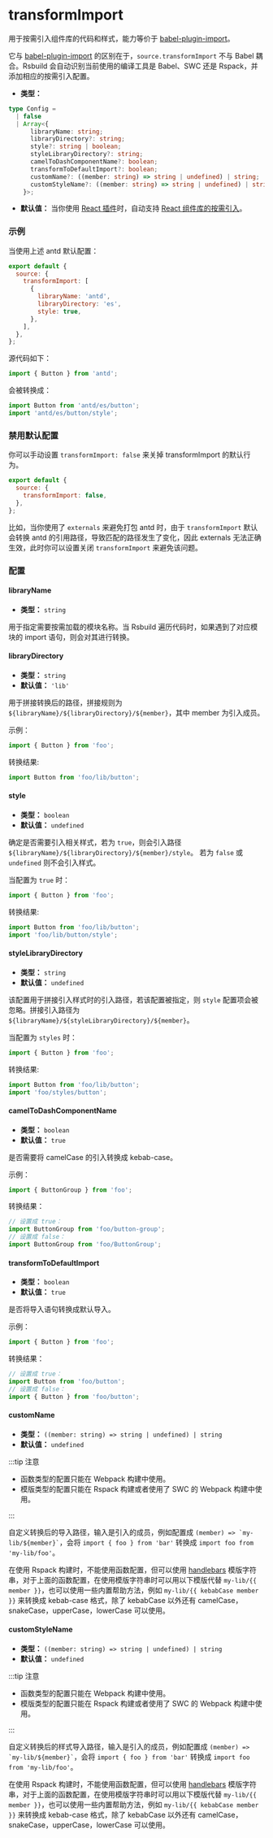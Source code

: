 # transformImport

用于按需引入组件库的代码和样式，能力等价于 [babel-plugin-import](https://npmjs.com/package/babel-plugin-import)。

它与 [babel-plugin-import](https://npmjs.com/package/babel-plugin-import) 的区别在于，`source.transformImport` 不与 Babel 耦合。Rsbuild 会自动识别当前使用的编译工具是 Babel、SWC 还是 Rspack，并添加相应的按需引入配置。

- **类型：**

```ts
type Config =
  | false
  | Array<{
      libraryName: string;
      libraryDirectory?: string;
      style?: string | boolean;
      styleLibraryDirectory?: string;
      camelToDashComponentName?: boolean;
      transformToDefaultImport?: boolean;
      customName?: ((member: string) => string | undefined) | string;
      customStyleName?: ((member: string) => string | undefined) | string;
    }>;
```

- **默认值：** 当你使用 [React 插件](/plugins/list/plugin-react)时，自动支持 [React 组件库的按需引入](/plugins/list/plugin-react#组件库按需引入)。

### 示例

当使用上述 antd 默认配置：

```js
export default {
  source: {
    transformImport: [
      {
        libraryName: 'antd',
        libraryDirectory: 'es',
        style: true,
      },
    ],
  },
};
```

源代码如下：

```js
import { Button } from 'antd';
```

会被转换成：

```js
import Button from 'antd/es/button';
import 'antd/es/button/style';
```

### 禁用默认配置

你可以手动设置 `transformImport: false` 来关掉 transformImport 的默认行为。

```js
export default {
  source: {
    transformImport: false,
  },
};
```

比如，当你使用了 `externals` 来避免打包 antd 时，由于 `transformImport` 默认会转换 antd 的引用路径，导致匹配的路径发生了变化，因此 externals 无法正确生效，此时你可以设置关闭 `transformImport` 来避免该问题。

### 配置

#### libraryName

- **类型：** `string`

用于指定需要按需加载的模块名称。当 Rsbuild 遍历代码时，如果遇到了对应模块的 import 语句，则会对其进行转换。

#### libraryDirectory

- **类型：** `string`
- **默认值：** `'lib'`

用于拼接转换后的路径，拼接规则为 `${libraryName}/${libraryDirectory}/${member}`，其中 member 为引入成员。

示例：

```ts
import { Button } from 'foo';
```

转换结果:

```ts
import Button from 'foo/lib/button';
```

#### style

- **类型：** `boolean`
- **默认值：** `undefined`

确定是否需要引入相关样式，若为 `true`，则会引入路径 `${libraryName}/${libraryDirectory}/${member}/style`。
若为 `false` 或 `undefined` 则不会引入样式。

当配置为 `true` 时：

```ts
import { Button } from 'foo';
```

转换结果:

```ts
import Button from 'foo/lib/button';
import 'foo/lib/button/style';
```

#### styleLibraryDirectory

- **类型：** `string`
- **默认值：** `undefined`

该配置用于拼接引入样式时的引入路径，若该配置被指定，则 `style` 配置项会被忽略。拼接引入路径为 `${libraryName}/${styleLibraryDirectory}/${member}`。

当配置为 `styles` 时：

```ts
import { Button } from 'foo';
```

转换结果:

```ts
import Button from 'foo/lib/button';
import 'foo/styles/button';
```

#### camelToDashComponentName

- **类型：** `boolean`
- **默认值：** `true`

是否需要将 camelCase 的引入转换成 kebab-case。

示例：

```ts
import { ButtonGroup } from 'foo';
```

转换结果：

```ts
// 设置成 true：
import ButtonGroup from 'foo/button-group';
// 设置成 false：
import ButtonGroup from 'foo/ButtonGroup';
```

#### transformToDefaultImport

- **类型：** `boolean`
- **默认值：** `true`

是否将导入语句转换成默认导入。

示例：

```ts
import { Button } from 'foo';
```

转换结果：

```ts
// 设置成 true：
import Button from 'foo/button';
// 设置成 false：
import { Button } from 'foo/button';
```

#### customName

- **类型：** `((member: string) => string | undefined) | string`
- **默认值：** `undefined`

:::tip 注意

- 函数类型的配置只能在 Webpack 构建中使用。
- 模版类型的配置只能在 Rspack 构建或者使用了 SWC 的 Webpack 构建中使用。

:::

自定义转换后的导入路径，输入是引入的成员，例如配置成 `` (member) => `my-lib/${member}` ``，会将 `import { foo } from 'bar'` 转换成 `import foo from 'my-lib/foo'`。

在使用 Rspack 构建时，不能使用函数配置，但可以使用 [handlebars](https://handlebarsjs.com/) 模版字符串，对于上面的函数配置，在使用模版字符串时可以用以下模版代替 `my-lib/{{ member }}`，也可以使用一些内置帮助方法，例如 `my-lib/{{ kebabCase member }}` 来转换成 kebab-case 格式，除了 kebabCase 以外还有 camelCase，snakeCase，upperCase，lowerCase 可以使用。

#### customStyleName

- **类型：** `((member: string) => string | undefined) | string`
- **默认值：** `undefined`

:::tip 注意

- 函数类型的配置只能在 Webpack 构建中使用。
- 模版类型的配置只能在 Rspack 构建或者使用了 SWC 的 Webpack 构建中使用。

:::

自定义转换后的样式导入路径，输入是引入的成员，例如配置成 `` (member) => `my-lib/${member}` ``，会将 `import { foo } from 'bar'` 转换成 `import foo from 'my-lib/foo'`。

在使用 Rspack 构建时，不能使用函数配置，但可以使用 [handlebars](https://handlebarsjs.com/) 模版字符串，对于上面的函数配置，在使用模版字符串时可以用以下模版代替 `my-lib/{{ member }}`，也可以使用一些内置帮助方法，例如 `my-lib/{{ kebabCase member }}` 来转换成 kebab-case 格式，除了 kebabCase 以外还有 camelCase，snakeCase，upperCase，lowerCase 可以使用。
